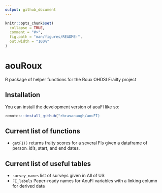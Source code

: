 ```yaml
---
output: github_document
---
```


<!-- README.md is generated from README.Rmd. Please edit that file -->

```r
knitr::opts_chunk$set(
  collapse = TRUE,
  comment = "#>",
  fig.path = "man/figures/README-",
  out.width = "100%"
)
```

# aouRoux

<!-- badges: start -->
<!-- badges: end -->

R package of helper functions for the Roux OHDSI Frailty project

## Installation

You can install the development version of aouFI like so:

``` r
remotes::install_github("rbcavanaugh/aouFI)
```

## Current list of functions

- `getFI()` returns fralty scores for a several FIs given a dataframe of person_id's, start, and end dates.

## Current list of useful tables
- `survey_names` list of surveys given in All of US
- `FI_labels` Paper-ready names for AouFI variables with a linking column for derived data
